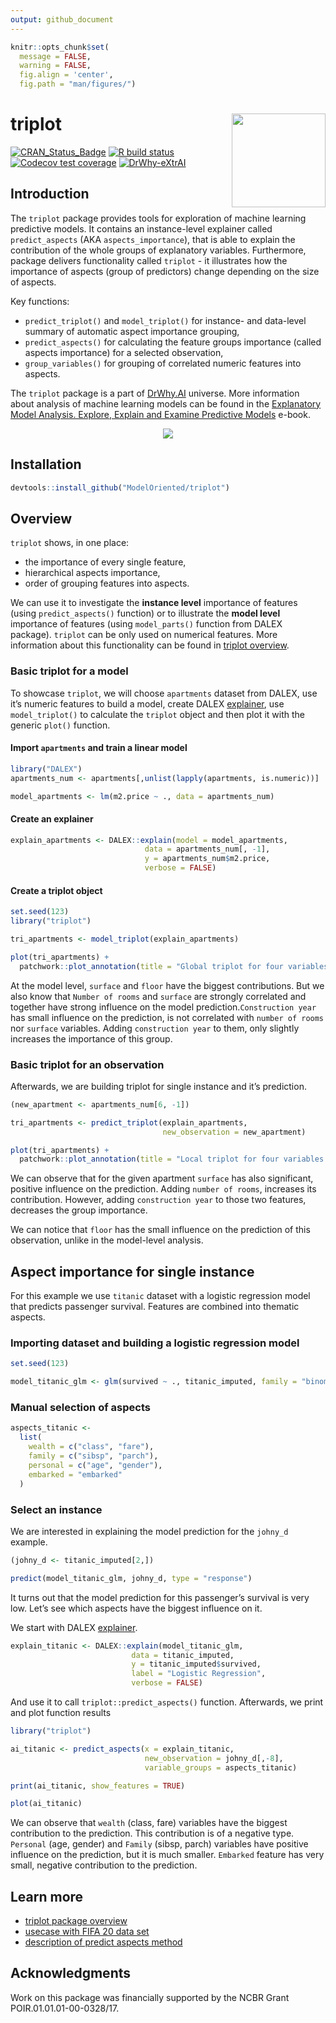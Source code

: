 ```yaml
---
output: github_document
---
```


```r
knitr::opts_chunk$set(
  message = FALSE, 
  warning = FALSE,
  fig.align = 'center', 
  fig.path = "man/figures/")

```

# triplot <img src="man/figures/logo.png" align="right" width="150"/>

<!-- badges: start -->
[![CRAN_Status_Badge](https://www.r-pkg.org/badges/version/triplot)](https://cran.r-project.org/package=triplot)
[![R build status](https://github.com/ModelOriented/triplot/workflows/R-CMD-check/badge.svg)](https://github.com/ModelOriented/triplot/actions?query=workflow%3AR-CMD-check)
[![Codecov test coverage](https://codecov.io/gh/ModelOriented/triplot/branch/master/graph/badge.svg)](https://codecov.io/gh/ModelOriented/triplot?branch=master)
[![DrWhy-eXtrAI](https://img.shields.io/badge/DrWhy-eXtrAI-4378bf)](http://drwhy.ai/#eXtraAI) 
<!-- badges: end -->


## Introduction

The `triplot` package provides tools for exploration of machine learning predictive models. It contains an instance-level explainer called `predict_aspects` (AKA `aspects_importance`), that is able to explain the contribution of the whole groups of explanatory variables. Furthermore, package delivers functionality called `triplot` - it illustrates how the importance of aspects (group of predictors) change depending on the size of aspects.

Key functions: 

* `predict_triplot()` and `model_triplot()` for instance- and data-level summary of automatic aspect importance grouping, 
* `predict_aspects()` for calculating the feature groups importance (called aspects importance) for a selected observation, 
* `group_variables()` for grouping of correlated numeric features into aspects.

The `triplot` package is a part of [DrWhy.AI](http://DrWhy.AI) universe. More information about analysis of machine learning models can be found in
the [Explanatory Model Analysis. Explore, Explain and Examine Predictive Models](https://pbiecek.github.io/ema/) e-book.


<center>

![](https://raw.githubusercontent.com/ModelOriented/triplot/master/README_files/triplot_explained.gif)

</center>



## Installation

```r
devtools::install_github("ModelOriented/triplot")
```


## Overview

`triplot` shows, in one place: 

* the importance of every single feature,
* hierarchical aspects importance, 
* order of grouping features into aspects. 

We can use it to investigate the **instance level** importance of features (using `predict_aspects()` function) or to illustrate the **model level** importance of features (using `model_parts()` function from DALEX package). `triplot` can be only used on numerical features. More information about this functionality can be found in [triplot overview](https://modeloriented.github.io/triplot/articles/vignette_aspect_importance.html#hierarchical-aspects-importance-1).

### Basic triplot for a model

To showcase `triplot`, we will choose `apartments` dataset from DALEX, use it's numeric features to build a model, create DALEX [explainer](https://modeloriented.github.io/DALEX/reference/explain.html), use  `model_triplot()` to calculate the `triplot` object and then plot it with the generic `plot()` function. 

#### Import `apartments` and train a linear model

```r
library("DALEX")
apartments_num <- apartments[,unlist(lapply(apartments, is.numeric))]

model_apartments <- lm(m2.price ~ ., data = apartments_num)
```
  
#### Create an explainer

```r
explain_apartments <- DALEX::explain(model = model_apartments, 
                              data = apartments_num[, -1],
                              y = apartments_num$m2.price,
                              verbose = FALSE)
```

#### Create a triplot object

```r
set.seed(123)
library("triplot")

tri_apartments <- model_triplot(explain_apartments)

plot(tri_apartments) + 
  patchwork::plot_annotation(title = "Global triplot for four variables in the linear model")
```

At the model level, `surface` and `floor` have the biggest contributions. But we also know that `Number of rooms` and `surface` are strongly correlated and together have strong influence on the model prediction.`Construction year` has small influence on the prediction, is not correlated with `number of rooms` nor `surface` variables. Adding `construction year` to them, only slightly increases the importance of this group.

### Basic triplot for an observation

Afterwards, we are building triplot for single instance and it's prediction.

```r
(new_apartment <- apartments_num[6, -1])

tri_apartments <- predict_triplot(explain_apartments, 
                                  new_observation = new_apartment)

plot(tri_apartments) + 
  patchwork::plot_annotation(title = "Local triplot for four variables in the linear model")
```

We can observe that for the given apartment `surface` has also significant, positive influence on the prediction. Adding `number of rooms`, increases its contribution. However, adding `construction year` to those two features, decreases the group importance. 

We can notice that `floor` has the small influence on the prediction of this observation, unlike in the model-level analysis.


## Aspect importance for single instance

For this example we use `titanic` dataset with a logistic regression model that predicts passenger survival. Features are combined into thematic aspects.

### Importing dataset and building a logistic regression model

```r
set.seed(123)

model_titanic_glm <- glm(survived ~ ., titanic_imputed, family = "binomial")
```

### Manual selection of aspects

```r
aspects_titanic <-
  list(
    wealth = c("class", "fare"),
    family = c("sibsp", "parch"),
    personal = c("age", "gender"),
    embarked = "embarked"
  )
```

### Select an instance

We are interested in explaining the model prediction for the `johny_d` example.

```r
(johny_d <- titanic_imputed[2,])

predict(model_titanic_glm, johny_d, type = "response")
```

It turns out that the model prediction for this passenger's survival is very low. Let's see which aspects have the biggest influence on it.

We start with DALEX [explainer](https://modeloriented.github.io/DALEX/reference/explain.html). 

```r
explain_titanic <- DALEX::explain(model_titanic_glm, 
                           data = titanic_imputed,
                           y = titanic_imputed$survived,
                           label = "Logistic Regression",
                           verbose = FALSE)
```

And use it to call `triplot::predict_aspects()` function. 
Afterwards, we print and plot function results

```r
library("triplot")

ai_titanic <- predict_aspects(x = explain_titanic, 
                              new_observation = johny_d[,-8],
                              variable_groups = aspects_titanic)

print(ai_titanic, show_features = TRUE)

plot(ai_titanic)
```

We can observe that `wealth` (class, fare) variables have the biggest contribution to the prediction. This contribution is of a negative type. `Personal` (age, gender) and `Family` (sibsp, parch) variables have positive influence on the prediction, but it is much smaller. `Embarked` feature has very small, negative contribution to the prediction.  

## Learn more

- [triplot package overview](https://modeloriented.github.io/triplot/articles/vignette_aspect_importance.html)
- [usecase with FIFA 20 data set](https://modeloriented.github.io/triplot/articles/vignette_aspect_importance_fifa.html)
- [description of predict aspects method](https://modeloriented.github.io/triplot/articles/vignette_aspect_importance_indepth.html)

## Acknowledgments

Work on this package was financially supported by the NCBR Grant POIR.01.01.01-00-0328/17. 


